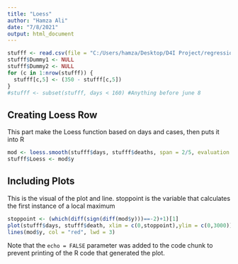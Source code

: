 ---
title: "Loess"
author: "Hamza Ali"
date: "7/8/2021"
output: html_document
---

```{r}
stufff <- read.csv(file = "C:/Users/hamza/Desktop/D4I Project/regressionstufff.csv", header = TRUE, skipNul = TRUE)
stufff$Dummy1 <- NULL
stufff$Dummy2 <- NULL
for (c in 1:nrow(stufff)) {
  stufff[c,5] <- (350 - stufff[c,5])
}
#stufff <- subset(stufff, days < 160) #Anything before june 8


```

## Creating Loess Row

This part make the Loess function based on days and cases, then puts it into R

```{r}

mod <- loess.smooth(stufff$days, stufff$deaths, span = 2/5, evaluation = 349)
stufff$Loess <- mod$y
```

## Including Plots

This is the visual of the plot and line. stoppoint is the variable that calculates the first instance of a local maximum
```{r}
stoppoint <- (which(diff(sign(diff(mod$y)))==-2)+1)[1]
plot(stufff$days, stufff$death, xlim = c(0,stoppoint),ylim = c(0,3000))
lines(mod$y, col = "red", lwd = 3)
```

Note that the `echo = FALSE` parameter was added to the code chunk to prevent printing of the R code that generated the plot.
